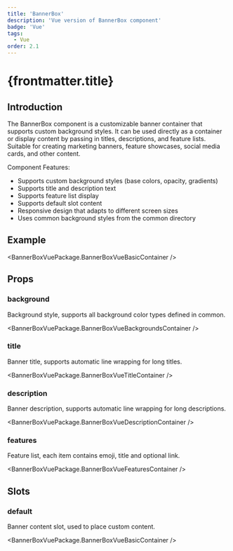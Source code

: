 ```yaml
---
title: 'BannerBox'
description: 'Vue version of BannerBox component'
badge: 'Vue'
tags:
  - Vue
order: 2.1
---
```



# {frontmatter.title}

## Introduction

The BannerBox component is a customizable banner container that supports custom background styles. It can be used directly as a container or display content by passing in titles, descriptions, and feature lists. Suitable for creating marketing banners, feature showcases, social media cards, and other content.

Component Features:

- Supports custom background styles (base colors, opacity, gradients)
- Supports title and description text
- Supports feature list display
- Supports default slot content
- Responsive design that adapts to different screen sizes
- Uses common background styles from the common directory

## Example

<BannerBoxVuePackage.BannerBoxVueBasicContainer />

## Props

### background

Background style, supports all background color types defined in common.

<BannerBoxVuePackage.BannerBoxVueBackgroundsContainer />

### title

Banner title, supports automatic line wrapping for long titles.

<BannerBoxVuePackage.BannerBoxVueTitleContainer />

### description

Banner description, supports automatic line wrapping for long descriptions.

<BannerBoxVuePackage.BannerBoxVueDescriptionContainer />

### features

Feature list, each item contains emoji, title and optional link.

<BannerBoxVuePackage.BannerBoxVueFeaturesContainer />

## Slots

### default

Banner content slot, used to place custom content.

<BannerBoxVuePackage.BannerBoxVueBasicContainer />
